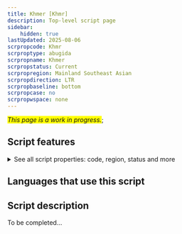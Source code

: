 ```yaml
---
title: Khmer [Khmr]
description: Top-level script page
sidebar:
    hidden: true
lastUpdated: 2025-08-06
scrpropcode: Khmr
scrproptype: abugida
scrpropname: Khmer
scrpropstatus: Current
scrpropregion: Mainland Southeast Asian
scrpropdirection: LTR
scrpropbaseline: bottom
scrpropcase: no
scrpropwspace: none
---
```


<span style='background-color:yellow'>_This page is a work in progress._</span>;


## Script features

<details>
<summary> See all script properties: code, region, status and more</summary>
<ScriptInfo />
</details>

## Languages that use this script

<WsList script='Khmr' wsMax='5' />

## Script description

To be completed...


